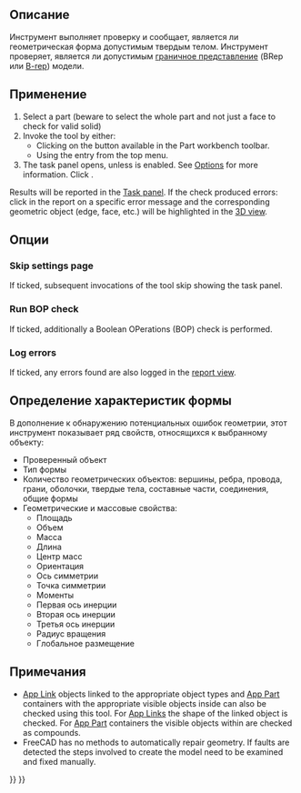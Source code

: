 <languages/>

<div class="mw-translate-fuzzy">
{{Docnav/ru
|[[Part_RefineShape/ru|Улучшить форму]]
|[[Part_Defeaturing/ru|Удаление элемента]]
|[[Part_Workbench/ru|Верстак Part]]
|IconL=Part_RefineShape.svg
|IconR=Part_Defeaturing.svg
|IconC=Workbench_Part.svg
}}
</div>

{{GuiCommand/ru
|Name/ru=Проверка геометрии
|Name=Part_CheckGeometry‏‎
|MenuLocation=Деталь → Проверка геометрии
|Workbenches=[[Part_Workbench/ru|Part]]
}}

<span id="Description"></span>
==Описание==

Инструмент {{Button|[[Image:Part_CheckGeometry.svg|16px]] [[Part_CheckGeometry|Проверка геометрии]]}} выполняет проверку и сообщает, является ли геометрическая форма допустимым твердым телом. Инструмент проверяет, является ли допустимым [https://en.wikipedia.org/wiki/Boundary_representation граничное представление] (BRep или [[Глоссарий#B|B-rep]]) модели.

<span id="Usage"></span>
==Применение==

# Select a part (beware to select the whole part and not just a face to check for valid solid) 
# Invoke the tool by either:
#* Clicking on the {{Button|[[Image:Part_CheckGeometry.svg|16px]] [[Part_CheckGeometry|CheckGeometry]]}} button available in the Part workbench toolbar.
#* Using the {{MenuCommand|Part → [[Image:Part_CheckGeometry.svg|16px]] Check geometry}} entry from the top menu.
# The {{MenuCommand|Settings}} task panel opens, unless {{MenuCommand|Skip settings page}} is enabled. See [[#Options|Options]] for more information. Click {{Button|Run check}}.

Results will be reported in the [[Task_panel|Task panel]]. If the check produced errors: click in the report on a specific error message and the corresponding geometric object (edge, face, etc.) will be highlighted in the [[3D_view|3D view]].

<span id="Options"></span>
==Опции==

===Skip settings page===

If ticked, subsequent invocations of the tool skip showing the {{MenuCommand|Settings}} task panel.

===Run BOP check===

If ticked, additionally a Boolean OPerations (BOP) check is performed.

===Log errors===

If ticked, any errors found are also logged in the [[Report_view|report view]].

<span id="Shape_Content"></span>
==Определение характеристик формы==

В дополнение к обнаружению потенциальных ошибок геометрии, этот инструмент показывает ряд свойств, относящихся к выбранному объекту:
* Проверенный объект
* Тип формы
* Количество геометрических объектов: вершины, ребра, провода, грани, оболочки, твердые тела, составные части, соединения, общие формы
* Геометрические и массовые свойства:
** Площадь
** Объем
** Масса
** Длина
** Центр масс
** Ориентация
** Ось симметрии
** Точка симметрии
** Моменты
** Первая ось инерции
** Вторая ось инерции
** Третья ось инерции
** Радиус вращения
** Глобальное размещение

<span id="Notes"></span>
==Примечания==

* [[App_Link|App Link]] objects linked to the appropriate object types and [[App_Part|App Part]] containers with the appropriate visible objects inside can also be checked using this tool. For [[App_Link|App Links]] the shape of the linked object is checked. For [[App_Part|App Part]] containers the visible objects within are checked as compounds. {{Version|0.20}}
* FreeCAD has no methods to automatically repair geometry. If faults are detected the steps involved to create the model need to be examined and fixed manually.


<div class="mw-translate-fuzzy">
{{Docnav/ru
|[[Part_RefineShape/ru|Улучшить форму]]
|[[Part_Defeaturing/ru|Удаление элемента]]
|[[Part_Workbench/ru|Верстак Part]]
|IconL=Part_RefineShape.svg
|IconR=Part_Defeaturing.svg
|IconC=Workbench_Part.svg
}}
</div>

{{Part_Tools_navi{{#translation:}}}}
{{Userdocnavi{{#translation:}}}}